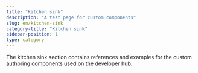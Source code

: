 ```yaml
---
title: "Kitchen sink"
description: "A test page for custom components"
slug: en/kitchen-sink
category-title: "Kitchen sink"
sidebar-position: 1
type: category
---
```


The kitchen sink section contains references and examples for the custom authoring components used on the developer hub.
